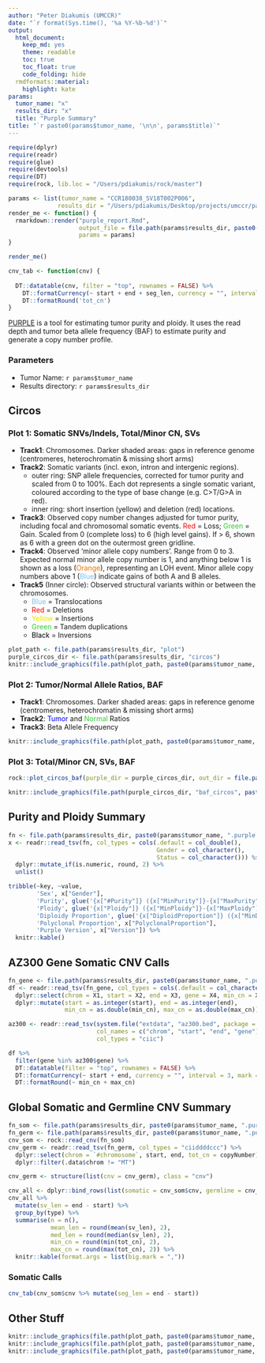 ```yaml
---
author: "Peter Diakumis (UMCCR)"
date: "`r format(Sys.time(), '%a %Y-%b-%d')`"
output:
  html_document:
    keep_md: yes
    theme: readable
    toc: true
    toc_float: true
    code_folding: hide
  rmdformats::material:
    highlight: kate
params:
  tumor_name: "x"
  results_dir: "x"
  title: "Purple Summary"
title: "`r paste0(params$tumor_name, '\n\n', params$title)`"
---
```


```r
require(dplyr)
require(readr)
require(glue)
require(devtools)
require(DT)
require(rock, lib.loc = "/Users/pdiakumis/rock/master")
```

```r
params <- list(tumor_name = "CCR180038_SV18T002P006", 
              results_dir = "/Users/pdiakumis/Desktop/projects/umccr/patients/SVP0006/purple/tumor")
render_me <- function() {
  rmarkdown::render("purple_report.Rmd",
                    output_file = file.path(params$results_dir, paste0(params$tumor_name, "_purple_report.html")),
                    params = params)
}

render_me()
```

```r
cnv_tab <- function(cnv) {
  
  DT::datatable(cnv, filter = "top", rownames = FALSE) %>% 
    DT::formatCurrency(~ start + end + seg_len, currency = "", interval = 3, mark = ",", digits = 0) %>% 
    DT::formatRound('tot_cn')
}
```




[PURPLE](https://github.com/hartwigmedical/hmftools/tree/master/purity-ploidy-estimator)
is a tool for estimating tumor purity and ploidy. It uses the read depth and 
tumor beta allele frequency (BAF) to estimate purity and generate a copy number profile.

### Parameters

* Tumor Name: ``r params$tumor_name``
* Results directory: ``r params$results_dir``

## Circos

### Plot 1: Somatic SNVs/Indels, Total/Minor CN, SVs

* __Track1__: Chromosomes. Darker shaded areas: gaps in reference genome 
  (centromeres, heterochromatin & missing short arms)
* __Track2__: Somatic variants (incl. exon, intron and intergenic regions). 
    * outer ring: SNP allele frequencies, corrected for tumor purity and scaled from 0 to 100%.
      Each dot represents a single somatic variant, coloured according to the
      type of base change (e.g. C>T/G>A in red).
    * inner ring: short insertion (yellow) and deletion (red) locations. 
* __Track3__: Observed copy number changes adjusted for tumor purity,
  including focal and chromosomal somatic events. 
  <span style="color:red">Red</span> = Loss; <span style="color:#32CD32">Green</span> = Gain.
  Scaled from 0 (complete loss) to 6 (high level gains). 
  If > 6, shown as 6 with a green dot on the outermost green gridline. 
* __Track4__: Observed 'minor allele copy numbers'. Range from 0 to 3. 
  Expected normal minor allele copy number is 1, and anything below 1 is shown 
  as a loss (<span style="color:#EE7600">Orange</span>), representing an LOH event. 
  Minor allele copy numbers above 1 (<span style="color:#7EC0EE">Blue</span>) indicate gains 
  of both A and B alleles. 
* __Track5__ (Inner circle): Observed structural variants within or between the chromosomes.
    * <span style="color:#7EC0EE">Blue</span> = Translocations
    * <span style="color:red">Red</span> = Deletions 
    * <span style="color:#e6e600">Yellow</span> = Insertions 
    * <span style="color:#32CD32">Green</span> = Tandem duplications 
    * <span style="color:#000000">Black</span> = Inversions

```r
plot_path <- file.path(params$results_dir, "plot") 
purple_circos_dir <- file.path(params$results_dir, "circos")
knitr::include_graphics(file.path(plot_path, paste0(params$tumor_name, ".circos.png")))
```

### Plot 2: Tumor/Normal Allele Ratios, BAF

* __Track1__: Chromosomes. Darker shaded areas: gaps in reference genome 
  (centromeres, heterochromatin & missing short arms)
* __Track2__: <span style="color:blue">Tumor</span> and <span style="color:#32CD32">Normal</span> Ratios
* __Track3__: <span style="#EE7600">Beta Allele Frequency</span>


```r
knitr::include_graphics(file.path(plot_path, paste0(params$tumor_name, ".input.png")))
```

### Plot 3: Total/Minor CN, SVs, BAF

```r
rock::plot_circos_baf(purple_dir = purple_circos_dir, out_dir = file.path(purple_circos_dir, "baf_circos"), tumor_name = params$tumor_name)
```

```r
knitr::include_graphics(file.path(purple_circos_dir, "baf_circos", paste0(params$tumor_name, "_circos_baf.png")))
```

## Purity and Ploidy Summary

```r
fn <- file.path(params$results_dir, paste0(params$tumor_name, ".purple.purity"))
x <- readr::read_tsv(fn, col_types = cols(.default = col_double(), 
                                          Gender = col_character(), 
                                          Status = col_character())) %>%
  dplyr::mutate_if(is.numeric, round, 2) %>%
  unlist()

tribble(~key, ~value,
        'Sex', x["Gender"],
        'Purity', glue('{x["#Purity"]} ({x["MinPurity"]}-{x["MaxPurity"]})'),
        'Ploidy', glue('{x["Ploidy"]} ({x["MinPloidy"]}-{x["MaxPloidy"]})'),
        'Diploidy Proportion', glue('{x["DiploidProportion"]} ({x["MinDiploidProportion"]}-{x["MaxDiploidProportion"]})'),
        'Polyclonal Proportion', x["PolyclonalProportion"],
        'Purple Version', x["Version"]) %>% 
  knitr::kable()
```

## AZ300 Gene Somatic CNV Calls

```r
fn_gene <- file.path(params$results_dir, paste0(params$tumor_name, ".purple.gene.cnv"))
df <- readr::read_tsv(fn_gene, col_types = cols(.default = col_character()), skip = 1, col_names = FALSE) %>% 
  dplyr::select(chrom = X1, start = X2, end = X3, gene = X4, min_cn = X5, max_cn = X6) %>% 
  dplyr::mutate(start = as.integer(start), end = as.integer(end),
                min_cn = as.double(min_cn), max_cn = as.double(max_cn))

az300 <- readr::read_tsv(system.file("extdata", "az300.bed", package = "pebbles"), 
                         col_names = c("chrom", "start", "end", "gene"),
                         col_types = "ciic")

df %>% 
  filter(gene %in% az300$gene) %>% 
  DT::datatable(filter = "top", rownames = FALSE) %>% 
  DT::formatCurrency(~ start + end, currency = "", interval = 3, mark = ",", digits = 0) %>% 
  DT::formatRound(~ min_cn + max_cn)
```


## Global Somatic and Germline CNV Summary

```r
fn_som <- file.path(params$results_dir, paste0(params$tumor_name, ".purple.cnv"))
fn_germ <- file.path(params$results_dir, paste0(params$tumor_name, ".purple.germline.cnv"))
cnv_som <- rock::read_cnv(fn_som)
cnv_germ <- readr::read_tsv(fn_germ, col_types = "ciiddddccc") %>%
  dplyr::select(chrom = `#chromosome`, start, end, tot_cn = copyNumber) %>% 
  dplyr::filter(.data$chrom != "MT")

cnv_germ <- structure(list(cnv = cnv_germ), class = "cnv")

cnv_all <- dplyr::bind_rows(list(somatic = cnv_som$cnv, germline = cnv_germ$cnv), .id = "type")
cnv_all %>% 
  mutate(sv_len = end - start) %>% 
  group_by(type) %>% 
  summarise(n = n(),
            mean_len = round(mean(sv_len), 2),
            med_len = round(median(sv_len), 2),
            min_cn = round(min(tot_cn), 2),
            max_cn = round(max(tot_cn), 2)) %>% 
  knitr::kable(format.args = list(big.mark = ","))
```

### Somatic Calls

```r
cnv_tab(cnv_som$cnv %>% mutate(seg_len = end - start))
```

## Other Stuff

```r
knitr::include_graphics(file.path(plot_path, paste0(params$tumor_name, ".copyNumber.png")))
knitr::include_graphics(file.path(plot_path, paste0(params$tumor_name, ".minor_allele.png")))
knitr::include_graphics(file.path(plot_path, paste0(params$tumor_name, ".variant.png")))
```
